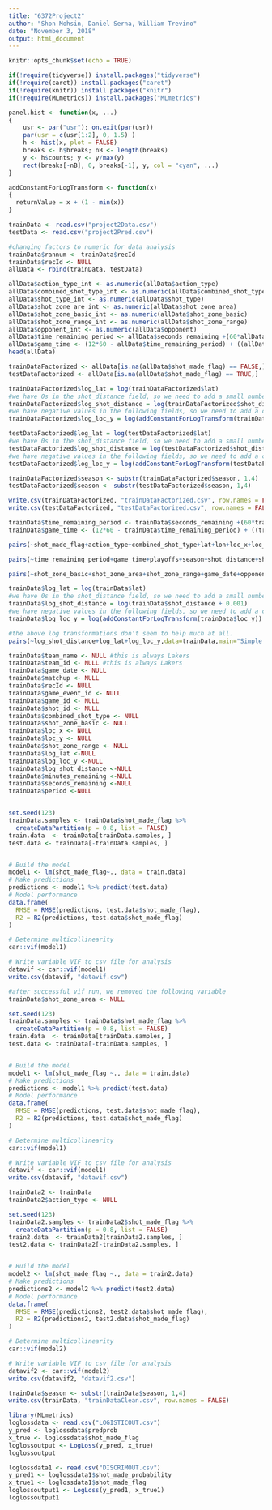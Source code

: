 ---
title: "6372Project2"
author: "Shon Mohsin, Daniel Serna, William Trevino"
date: "November 3, 2018"
output: html_document
---

```{r setup, include=FALSE}
knitr::opts_chunk$set(echo = TRUE)
```

```{r libraryImports}
if(!require(tidyverse)) install.packages("tidyverse")
if(!require(caret)) install.packages("caret")
if(!require(knitr)) install.packages("knitr")
if(!require(MLmetrics)) install.packages("MLmetrics")
```

```{r addUtilityFunctions}
panel.hist <- function(x, ...)
{
    usr <- par("usr"); on.exit(par(usr))
    par(usr = c(usr[1:2], 0, 1.5) )
    h <- hist(x, plot = FALSE)
    breaks <- h$breaks; nB <- length(breaks)
    y <- h$counts; y <- y/max(y)
    rect(breaks[-nB], 0, breaks[-1], y, col = "cyan", ...)
}

addConstantForLogTransform <- function(x)
{
  returnValue = x + (1 - min(x))
}
```

```{r importData}
trainData <- read.csv("project2Data.csv")
testData <- read.csv("project2Pred.csv")
```

```{r}
#changing factors to numeric for data analysis
trainData$rannum <- trainData$recId
trainData$recId <- NULL
allData <- rbind(trainData, testData)

allData$action_type_int <- as.numeric(allData$action_type)
allData$combined_shot_type_int <- as.numeric(allData$combined_shot_type)
allData$shot_type_int <- as.numeric(allData$shot_type)
allData$shot_zone_are_int <- as.numeric(allData$shot_zone_area)
allData$shot_zone_basic_int <- as.numeric(allData$shot_zone_basic)
allData$shot_zone_range_int <- as.numeric(allData$shot_zone_range)
allData$opponent_int <- as.numeric(allData$opponent)
allData$time_remaining_period <- allData$seconds_remaining +(60*allData$minutes_remaining) 
allData$game_time <- (12*60 - allData$time_remaining_period) + ((allData$period - 1)*12*60)
head(allData)

trainDataFactorized <- allData[is.na(allData$shot_made_flag) == FALSE,]
testDataFactorized <- allData[is.na(allData$shot_made_flag) == TRUE,]

trainDataFactorized$log_lat = log(trainDataFactorized$lat)
#we have 0s in the shot_distance field, so we need to add a small number so we can take the log transform.
trainDataFactorized$log_shot_distance = log(trainDataFactorized$shot_distance + 0.001)
#we have negative values in the following fields, so we need to add a constant so we can take the log tranform.
trainDataFactorized$log_loc_y = log(addConstantForLogTransform(trainDataFactorized$loc_y))

testDataFactorized$log_lat = log(testDataFactorized$lat)
#we have 0s in the shot_distance field, so we need to add a small number so we can take the log transform.
testDataFactorized$log_shot_distance = log(testDataFactorized$shot_distance + 0.001)
#we have negative values in the following fields, so we need to add a constant so we can take the log tranform.
testDataFactorized$log_loc_y = log(addConstantForLogTransform(testDataFactorized$loc_y))

trainDataFactorized$season <- substr(trainDataFactorized$season, 1,4)
testDataFactorized$season <- substr(testDataFactorized$season, 1,4)

write.csv(trainDataFactorized, "trainDataFactorized.csv", row.names = FALSE)
write.csv(testDataFactorized, "testDataFactorized.csv", row.names = FALSE)

```


```{r dataTransformations}
trainData$time_remaining_period <- trainData$seconds_remaining +(60*trainData$minutes_remaining) 
trainData$game_time <- (12*60 - trainData$time_remaining_period) + ((trainData$period - 1)*12*60)
```

```{r outlierAnalysis}
pairs(~shot_made_flag+action_type+combined_shot_type+lat+lon+loc_x+loc_y,data=trainData,main="Simple Scatterplot Matrix", diag.panel=panel.hist)

pairs(~time_remaining_period+game_time+playoffs+season+shot_distance+shot_type,data=trainData,main="Simple Scatterplot Matrix", diag.panel=panel.hist)

pairs(~shot_zone_basic+shot_zone_area+shot_zone_range+game_date+opponent+attendance+arena_temp+avgnoisedb,data=trainData,main="Simple Scatterplot Matrix", diag.panel=panel.hist)

```

```{r logTransformations}
trainData$log_lat = log(trainData$lat)
#we have 0s in the shot_distance field, so we need to add a small number so we can take the log transform.
trainData$log_shot_distance = log(trainData$shot_distance + 0.001)
#we have negative values in the following fields, so we need to add a constant so we can take the log tranform.
trainData$log_loc_y = log(addConstantForLogTransform(trainData$loc_y))

#the above log transformations don't seem to help much at all.
pairs(~log_shot_distance+log_lat+log_loc_y,data=trainData,main="Simple Scatterplot Matrix", diag.panel=panel.hist)
```

```{r varianceInflationFactor}
trainData$team_name <- NULL #this is always Lakers
trainData$team_id <- NULL #this is always Lakers
trainData$game_date <- NULL
trainData$matchup <- NULL
trainData$recId <- NULL
trainData$game_event_id <- NULL
trainData$game_id <- NULL
trainData$shot_id <- NULL
trainData$combined_shot_type <- NULL
trainData$shot_zone_basic <- NULL
trainData$loc_x <- NULL
trainData$loc_y <- NULL
trainData$shot_zone_range <- NULL
trainData$log_lat <-NULL
trainData$log_loc_y <-NULL
trainData$log_shot_distance <-NULL
trainData$minutes_remaining <-NULL
trainData$seconds_remaining <-NULL
trainData$period <-NULL


set.seed(123)
trainData.samples <- trainData$shot_made_flag %>%
  createDataPartition(p = 0.8, list = FALSE)
train.data  <- trainData[trainData.samples, ]
test.data <- trainData[-trainData.samples, ]


# Build the model
model1 <- lm(shot_made_flag~., data = train.data)
# Make predictions
predictions <- model1 %>% predict(test.data)
# Model performance
data.frame(
  RMSE = RMSE(predictions, test.data$shot_made_flag),
  R2 = R2(predictions, test.data$shot_made_flag)
)

# Determine multicollinearity
car::vif(model1)

# Write variable VIF to csv file for analysis
datavif <- car::vif(model1)
write.csv(datavif, "datavif.csv")

#after successful vif run, we removed the following variable
trainData$shot_zone_area <- NULL

set.seed(123)
trainData.samples <- trainData$shot_made_flag %>%
  createDataPartition(p = 0.8, list = FALSE)
train.data  <- trainData[trainData.samples, ]
test.data <- trainData[-trainData.samples, ]


# Build the model
model1 <- lm(shot_made_flag ~., data = train.data)
# Make predictions
predictions <- model1 %>% predict(test.data)
# Model performance
data.frame(
  RMSE = RMSE(predictions, test.data$shot_made_flag),
  R2 = R2(predictions, test.data$shot_made_flag)
)

# Determine multicollinearity
car::vif(model1)

# Write variable VIF to csv file for analysis
datavif <- car::vif(model1)
write.csv(datavif, "datavif.csv")

trainData2 <- trainData
trainData2$action_type <- NULL

set.seed(123)
trainData2.samples <- trainData2$shot_made_flag %>%
  createDataPartition(p = 0.8, list = FALSE)
train2.data  <- trainData2[trainData2.samples, ]
test2.data <- trainData2[-trainData2.samples, ]


# Build the model
model2 <- lm(shot_made_flag ~., data = train2.data)
# Make predictions
predictions2 <- model2 %>% predict(test2.data)
# Model performance
data.frame(
  RMSE = RMSE(predictions2, test2.data$shot_made_flag),
  R2 = R2(predictions2, test2.data$shot_made_flag)
)

# Determine multicollinearity
car::vif(model2)

# Write variable VIF to csv file for analysis
datavif2 <- car::vif(model2)
write.csv(datavif2, "datavif2.csv")
```

```{r exportData}
trainData$season <- substr(trainData$season, 1,4)
write.csv(trainData, "trainDataClean.csv", row.names = FALSE)
```


```{r log loss function}
library(MLmetrics)
loglossdata <- read.csv("LOGISTICOUT.csv")
y_pred <- loglossdata$predprob
x_true <- loglossdata$shot_made_flag
loglossoutput <- LogLoss(y_pred, x_true)
loglossoutput

loglossdata1 <- read.csv("DISCRIMOUT.csv")
y_pred1 <- loglossdata1$shot_made_probability
x_true1 <- loglossdata1$shot_made_flag
loglossoutput1 <- LogLoss(y_pred1, x_true1)
loglossoutput1

```


